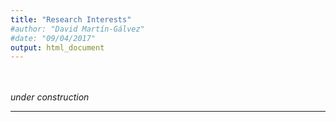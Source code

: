 ```yaml
---
title: "Research Interests"
#author: "David Martín-Gálvez"
#date: "09/04/2017"
output: html_document
---
```

<br>
<br>
*under construction*

***

<!-- From my beginnings as a PhD student I have felt attracted to the use of genetic tools to carry out my research, which has been focused on the study of coevolutionary interactions between avian brood parasites and their hosts. I have performed made sojourns for study purposes in two universities abroad: the University of Sheffield (UK) and the Université Pierre et Marie Curie in Paris (France), where I could learn and then to use some genetic techniques, mainly related to microsatellites. I have used these loci to estimate genetic differences both among individuals and among populations. However, I have been particularly interested by the use of genetic tools to study the functional genetic variation underpinning the individual traits and behaviours and how this variation has been shaped by the natural selection. In this sense, my investigation has focused on the study of the genetic basis of a defensive behaviour that some avian species do, i.e. recognition and ejection from their nests of brood parasite eggs and using as study specie magpies (Pica pica) and their brood parasite, great spotted cuckoo (Clamator glandarius). During my two post-doc projects (2006-2008, University of Sheffield, Prof. T.A. Burke) (2009-2012, EEZA-CSIC, Prof. JJ.Soler), I aimed to further study host defences at the genetic level by extending the previous analysis to other magpie populations that suffer different levels of parasitism across Europe.  -->



<!-- In 2013, I decided to start a proper training in Bioinformatics and Computational Biology in order to take full advantage when analyzing and interpreting the information generated by the new high-throughout techniques, such as NGS. During the 10th edition of the Master in Bioinformatics and Computational Biology, I was skilled in the basic procedures used currently in these topics through theoretical and practical sessions. I performed my Master thesis project in the Ensembl team at the European Bioinformatics Institute (EMBL-EBI, Hinxton, UK), whose goal was to use an assembly-based variation discovery algorithm to discover as many locations of heterozygous variation in several of the Ensembl support specvies. From October 2013, I am a member of research group of Paul Flicek at EMBL-EBI working on the integration of mosaic structure of haplotypes and genomic regulation data to find genomic regions responsible for strain specific phenotypes in Rat.  -->

<!--     Next to genetic-related projects I have also been involved in other evolutionary behavioural ecology studies. These projects deal with (i) parent-offspring conflicts (nestling begging behaviour and parental investment); (ii) nests, ectoparasites and bacteria (multi-level approach to the study of adaptations to breed in parasitic risky environments); and (iii) environmental factors affecting the recognition and rejection behaviour of foreign eggs. In all these studies, I helped with the development of experimental designs, carried out and supervised fieldwork (natural populations of magpies and spotless starlings Sturnus unicolor and a captive population of house sparrows Passer domesticus), and participated in statistical analysis and publications.  -->

<!--     My main future goal is to merge my experience on Evolutionary biology and Behavioral ecology with the knowledge I am acquiring on Comparative and Evolutionary Genomics in a new research line on Ecological genomics, which is a topic with a great potential.  -->
